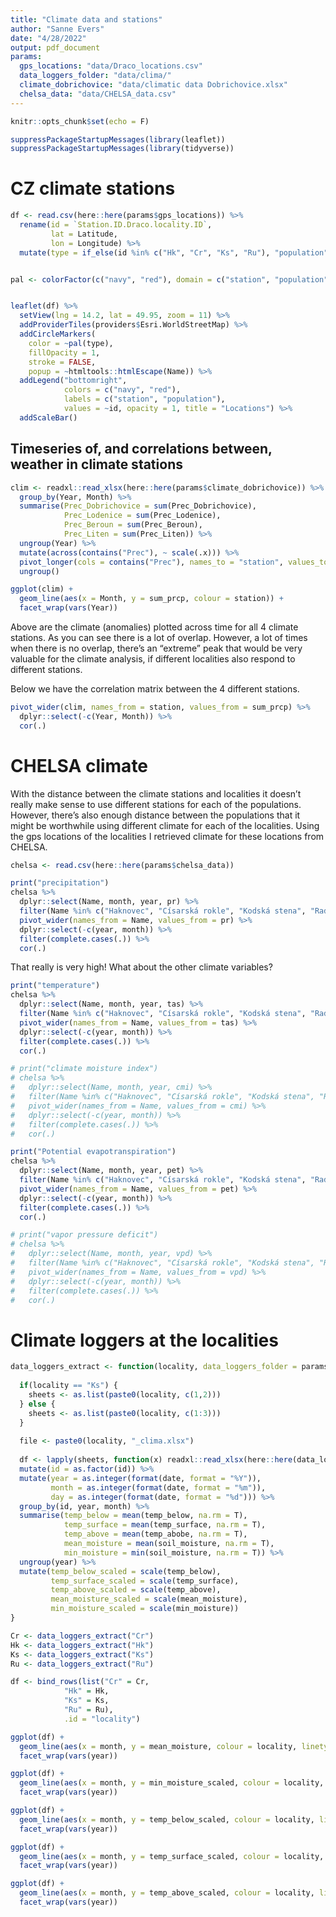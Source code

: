 ```yaml
---
title: "Climate data and stations"
author: "Sanne Evers"
date: "4/28/2022"
output: pdf_document
params:
  gps_locations: "data/Draco_locations.csv"
  data_loggers_folder: "data/clima/"
  climate_dobrichovice: "data/climatic data Dobrichovice.xlsx"
  chelsa_data: "data/CHELSA_data.csv"
---
```


```r
knitr::opts_chunk$set(echo = F)

suppressPackageStartupMessages(library(leaflet))
suppressPackageStartupMessages(library(tidyverse))
```

# CZ climate stations

```r

df <- read.csv(here::here(params$gps_locations)) %>%
  rename(id = `Station.ID.Draco.locality.ID`,
         lat = Latitude,
         lon = Longitude) %>%
  mutate(type = if_else(id %in% c("Hk", "Cr", "Ks", "Ru"), "population", "station"))


pal <- colorFactor(c("navy", "red"), domain = c("station", "population"), ordered = T)


leaflet(df) %>%
  setView(lng = 14.2, lat = 49.95, zoom = 11) %>%
  addProviderTiles(providers$Esri.WorldStreetMap) %>% 
  addCircleMarkers(
    color = ~pal(type),
    fillOpacity = 1,
    stroke = FALSE,
    popup = ~htmltools::htmlEscape(Name)) %>%
  addLegend("bottomright",
            colors = c("navy", "red"),
            labels = c("station", "population"),
            values = ~id, opacity = 1, title = "Locations") %>%
  addScaleBar()

```


## Timeseries of, and correlations between, weather in climate stations

```r

clim <- readxl::read_xlsx(here::here(params$climate_dobrichovice)) %>%
  group_by(Year, Month) %>%
  summarise(Prec_Dobrichovice = sum(Prec_Dobrichovice),
            Prec_Lodenice = sum(Prec_Lodenice),
            Prec_Beroun = sum(Prec_Beroun),
            Prec_Liten = sum(Prec_Liten)) %>%
  ungroup(Year) %>%
  mutate(across(contains("Prec"), ~ scale(.x))) %>%
  pivot_longer(cols = contains("Prec"), names_to = "station", values_to = "sum_prcp") %>%
  ungroup()

ggplot(clim) +
  geom_line(aes(x = Month, y = sum_prcp, colour = station)) + 
  facet_wrap(vars(Year))

```

Above are the climate (anomalies) plotted across time for all 4 climate stations. As you can see there is a lot of overlap. However, a lot of times when there is no overlap, there's an "extreme" peak that would be very valuable for the climate analysis, if different localities also respond to different stations. 

Below we have the correlation matrix between the 4 different stations.

```r

pivot_wider(clim, names_from = station, values_from = sum_prcp) %>%
  dplyr::select(-c(Year, Month)) %>%
  cor(.)


```

# CHELSA climate
With the distance between the climate stations and localities it doesn't really make sense to use different stations for each of the populations. However, there's also enough distance between the populations that it might be worthwhile using different climate for each of the localities. Using the gps locations of the localities I retrieved climate for these locations from CHELSA.


```r
chelsa <- read.csv(here::here(params$chelsa_data))

print("precipitation")
chelsa %>% 
  dplyr::select(Name, month, year, pr) %>%
  filter(Name %in% c("Haknovec", "Císarská rokle", "Kodská stena", "Radotánské údolí")) %>%
  pivot_wider(names_from = Name, values_from = pr) %>% 
  dplyr::select(-c(year, month)) %>%
  filter(complete.cases(.)) %>%
  cor(.)

```

That really is very high! What about the other climate variables?

```r
print("temperature")
chelsa %>% 
  dplyr::select(Name, month, year, tas) %>%
  filter(Name %in% c("Haknovec", "Císarská rokle", "Kodská stena", "Radotánské údolí")) %>%
  pivot_wider(names_from = Name, values_from = tas) %>% 
  dplyr::select(-c(year, month)) %>%
  filter(complete.cases(.)) %>%
  cor(.)

# print("climate moisture index")
# chelsa %>% 
#   dplyr::select(Name, month, year, cmi) %>%
#   filter(Name %in% c("Haknovec", "Císarská rokle", "Kodská stena", "Radotánské údolí")) %>%
#   pivot_wider(names_from = Name, values_from = cmi) %>% 
#   dplyr::select(-c(year, month)) %>%
#   filter(complete.cases(.)) %>%
#   cor(.)

print("Potential evapotranspiration")
chelsa %>% 
  dplyr::select(Name, month, year, pet) %>%
  filter(Name %in% c("Haknovec", "Císarská rokle", "Kodská stena", "Radotánské údolí")) %>%
  pivot_wider(names_from = Name, values_from = pet) %>% 
  dplyr::select(-c(year, month)) %>%
  filter(complete.cases(.)) %>%
  cor(.)

# print("vapor pressure deficit")
# chelsa %>% 
#   dplyr::select(Name, month, year, vpd) %>%
#   filter(Name %in% c("Haknovec", "Císarská rokle", "Kodská stena", "Radotánské údolí")) %>%
#   pivot_wider(names_from = Name, values_from = vpd) %>% 
#   dplyr::select(-c(year, month)) %>%
#   filter(complete.cases(.)) %>%
#   cor(.)


```


# Climate loggers at the localities

```r

data_loggers_extract <- function(locality, data_loggers_folder = params$data_loggers_folder) {
  
  if(locality == "Ks") {  
    sheets <- as.list(paste0(locality, c(1,2)))
  } else {
    sheets <- as.list(paste0(locality, c(1:3)))
  }
  
  file <- paste0(locality, "_clima.xlsx")
  
  df <- lapply(sheets, function(x) readxl::read_xlsx(here::here(data_loggers_folder, file), sheet = x) %>% mutate(date = as.POSIXct(date, format = "%d.%m.%Y %H:%M:%S"))) %>% bind_rows(.id = "id") %>%
  mutate(id = as.factor(id)) %>%
  mutate(year = as.integer(format(date, format = "%Y")),
         month = as.integer(format(date, format = "%m")),
         day = as.integer(format(date, format = "%d"))) %>%
  group_by(id, year, month) %>%
  summarise(temp_below = mean(temp_below, na.rm = T),
            temp_surface = mean(temp_surface, na.rm = T),
            temp_above = mean(temp_abobe, na.rm = T),
            mean_moisture = mean(soil_moisture, na.rm = T),
            min_moisture = min(soil_moisture, na.rm = T)) %>%
  ungroup(year) %>%
  mutate(temp_below_scaled = scale(temp_below),
         temp_surface_scaled = scale(temp_surface),
         temp_above_scaled = scale(temp_above),
         mean_moisture_scaled = scale(mean_moisture),
         min_moisture_scaled = scale(min_moisture))
}

Cr <- data_loggers_extract("Cr")
Hk <- data_loggers_extract("Hk")
Ks <- data_loggers_extract("Ks")
Ru <- data_loggers_extract("Ru")

df <- bind_rows(list("Cr" = Cr, 
            "Hk" = Hk, 
            "Ks" = Ks, 
            "Ru" = Ru),
            .id = "locality")

ggplot(df) + 
  geom_line(aes(x = month, y = mean_moisture, colour = locality, linetype = id)) + 
  facet_wrap(vars(year))

ggplot(df) + 
  geom_line(aes(x = month, y = min_moisture_scaled, colour = locality, linetype = id)) + 
  facet_wrap(vars(year))

ggplot(df) + 
  geom_line(aes(x = month, y = temp_below_scaled, colour = locality, linetype = id)) + 
  facet_wrap(vars(year))

ggplot(df) + 
  geom_line(aes(x = month, y = temp_surface_scaled, colour = locality, linetype = id)) + 
  facet_wrap(vars(year))

ggplot(df) + 
  geom_line(aes(x = month, y = temp_above_scaled, colour = locality, linetype = id)) + 
  facet_wrap(vars(year))

```




